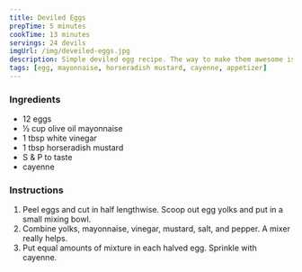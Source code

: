 ```yaml
---
title: Deviled Eggs
prepTime: 5 minutes
cookTime: 13 minutes
servings: 24 devils
imgUrl: /img/deveiled-eggs.jpg
description: Simple deviled egg recipe. The way to make them awesome is to add stuff to the filling.
tags: [egg, mayonnaise, horseradish mustard, cayenne, appetizer]
---
```


### Ingredients

- 12 eggs
- 1⁄2 cup olive oil mayonnaise
- 1 tbsp white vinegar
- 1 tbsp horseradish mustard
- S & P to taste
- cayenne

### Instructions

1. Peel eggs and cut in half lengthwise. Scoop out egg yolks and put in a small mixing bowl.
2. Combine yolks, mayonnaise, vinegar, mustard, salt, and pepper. A mixer really helps.
3. Put equal amounts of mixture in each halved egg. Sprinkle with cayenne.
